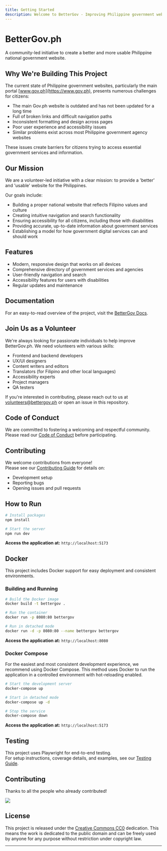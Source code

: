 ```yaml
---
title: Getting Started
description: Welcome to BetterGov - Improving Philippine government websites
---
```


# BetterGov.ph

A community-led initiative to create a better and more usable Philippine national government website.

## Why We're Building This Project

The current state of Philippine government websites, particularly the main portal [www.gov.ph](https://www.gov.ph), presents numerous challenges for citizens:

- The main Gov.ph website is outdated and has not been updated for a long time
- Full of broken links and difficult navigation paths
- Inconsistent formatting and design across pages
- Poor user experience and accessibility issues
- Similar problems exist across most Philippine government agency websites

These issues create barriers for citizens trying to access essential government services and information.

## Our Mission

We are a volunteer-led initiative with a clear mission: to provide a 'better' and 'usable' website for the Philippines.

Our goals include:

- Building a proper national website that reflects Filipino values and culture
- Creating intuitive navigation and search functionality
- Ensuring accessibility for all citizens, including those with disabilities
- Providing accurate, up-to-date information about government services
- Establishing a model for how government digital services can and should work

## Features

- Modern, responsive design that works on all devices
- Comprehensive directory of government services and agencies
- User-friendly navigation and search
- Accessibility features for users with disabilities
- Regular updates and maintenance

## Documentation

For an easy-to-read overview of the project, visit the [BetterGov Docs](https://docs.bettergov.ph/).

## Join Us as a Volunteer

We're always looking for passionate individuals to help improve BetterGov.ph. We need volunteers with various skills:

- Frontend and backend developers
- UX/UI designers
- Content writers and editors
- Translators (for Filipino and other local languages)
- Accessibility experts
- Project managers
- QA testers

If you're interested in contributing, please reach out to us at [volunteers@bettergov.ph](mailto:volunteers@bettergov.ph) or open an issue in this repository.

## Code of Conduct

We are committed to fostering a welcoming and respectful community.  
Please read our [Code of Conduct](https://github.com/bettergovph/bettergov/blob/main/CODE_OF_CONDUCT.md) before participating.

## Contributing

We welcome contributions from everyone!  
Please see our [Contributing Guide](/docs/contributing) for details on:

- Development setup
- Reporting bugs
- Opening issues and pull requests

## How to Run

```bash
# Install packages
npm install

# Start the server
npm run dev
```

**Access the application at:** `http://localhost:5173`

## Docker

This project includes Docker support for easy deployment and consistent environments.

### Building and Running

```bash
# Build the Docker image
docker build -t bettergov .

# Run the container
docker run -p 8080:80 bettergov

# Run in detached mode
docker run -d -p 8080:80 --name bettergov bettergov
```

**Access the application at:** `http://localhost:8080`

### Docker Compose

For the easiest and most consistent development experience, we recommend using Docker Compose. This method uses Docker to run the application in a controlled environment with hot-reloading enabled.

```bash
# Start the development server
docker-compose up

# Start in detached mode
docker-compose up -d

# Stop the service
docker-compose down
```
**Access the application at:** `http://localhost:5173`

## Testing

This project uses Playwright for end-to-end testing.  
For setup instructions, coverage details, and examples, see our [Testing Guide](/docs/contributing/testing).

## Contributing

Thanks to all the people who already contributed!

<a href="https://github.com/bettergovph/bettergov/graphs/contributors">
    <img src="https://contributors-img.web.app/image?repo=bettergovph/bettergov&max=750&columns=20" />
</a>

## License

This project is released under the [Creative Commons CC0](https://creativecommons.org/publicdomain/zero/1.0/) dedication. This means the work is dedicated to the public domain and can be freely used by anyone for any purpose without restriction under copyright law.

---
